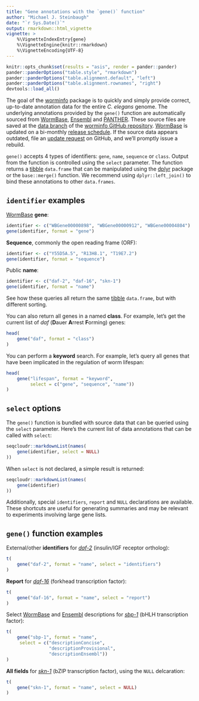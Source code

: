 ```yaml
---
title: "Gene annotations with the `gene()` function"
author: "Michael J. Steinbaugh"
date: "`r Sys.Date()`"
output: rmarkdown::html_vignette
vignette: >
    %\VignetteIndexEntry{gene}
    %\VignetteEngine{knitr::rmarkdown}
    %\VignetteEncoding{UTF-8}
---
```


[dplyr]: https://cran.r-project.org/web/packages/dplyr/index.html
[ensembl]: http://useast.ensembl.org/Caenorhabditis_elegans/Info/Index
[panther]: http://www.pantherdb.org
[tibble]: https://cran.r-project.org/web/packages/tibble/vignettes/tibble.html
[worminfo]: https://github.com/steinbaugh/worminfo
[wormbase]: http://www.wormbase.org

[*daf-2*]: http://www.wormbase.org/species/c_elegans/gene/WBGene00000898
[*daf-16*]: http://www.wormbase.org/species/c_elegans/gene/WBGene00000912
[*sbp-1*]: http://www.wormbase.org/species/c_elegans/gene/WBGene00004735
[*skn-1*]: http://www.wormbase.org/species/c_elegans/gene/WBGene00004804

```r
knitr::opts_chunk$set(results = "asis", render = pander::pander)
pander::panderOptions("table.style", "rmarkdown")
pander::panderOptions("table.alignment.default", "left")
pander::panderOptions("table.alignment.rownames", "right")
devtools::load_all()
```

The goal of the [worminfo][] package is to quickly and simply provide correct, up-to-date annotation data for the entire *C. elegans* genome. The underlying annotations provided by the `gene()` function are automatically sourced from [WormBase][], [Ensembl][] and [PANTHER][]. These source files are saved at the [data branch](https://github.com/steinbaugh/worminfo/tree/data) of the [worminfo GitHub repository][worminfo]. [WormBase][] is updated on a bi-monthly [release schedule](http://www.wormbase.org/about/release_schedule). If the source data appears outdated, file an [update request](https://github.com/steinbaugh/worminfo/issues) on GitHub, and we'll promptly issue a rebuild.

`gene()` accepts 4 types of identifiers: `gene`, `name`, `sequence` or `class`. Output from the function is controlled using the `select` parameter. The function returns a [tibble][] `data.frame` that can be manipulated using the [dplyr][] package or the `base::merge()` function. We recommend using `dplyr::left_join()` to bind these annotations to other `data.frames`.


## `identifier` examples

[WormBase][] **gene**:

```r
identifier <- c("WBGene00000898", "WBGene00000912", "WBGene00004804")
gene(identifier, format = "gene")
```


**Sequence**, commonly the open reading frame (ORF):

```r
identifier <- c("Y55D5A.5", "R13H8.1", "T19E7.2")
gene(identifier, format = "sequence")
```


Public **name**:

```r
identifier <- c("daf-2", "daf-16", "skn-1")
gene(identifier, format = "name")
```


See how these queries all return the same [tibble][] `data.frame`, but with different sorting.

You can also return all genes in a named **class**. For example, let's get the current list of *daf* (**D**auer **A**rrest **F**orming) genes:

```r
head(
    gene("daf", format = "class")
)
```


You can perform a **keyword** search. For example, let's query all genes that have been implicated in the regulation of worm lifespan:

```r
head(
    gene("lifespan", format = "keyword",
         select = c("gene", "sequence", "name"))
)
```


## `select` options

The `gene()` function is bundled with source data that can be queried using the `select` parameter. Here's the current list of data annotations that can be called with `select`:

```r
seqcloudr::markdownList(names(
    gene(identifier, select = NULL)
))
```


When `select` is not declared, a simple result is returned:

```r
seqcloudr::markdownList(names(
    gene(identifier)
))
```


Additionally, special `identifiers`, `report` and `NULL` declarations are available. These shortcuts are useful for generating summaries and may be relevant to experiments involving large gene lists.


## `gene()` function examples


External/other **identifiers** for [*daf-2*][] (insulin/IGF receptor ortholog):

```r
t(
    gene("daf-2", format = "name", select = "identifiers")
)
```


**Report** for [*daf-16*][] (forkhead transcription factor):

```r
t(
    gene("daf-16", format = "name", select = "report")
)
```


Select [WormBase][] and [Ensembl][] descriptions for [*sbp-1*][] (bHLH transcription factor):

```r
t(
    gene("sbp-1", format = "name",
     select = c("descriptionConcise",
                "descriptionProvisional",
                "descriptionEnsembl"))
)
```


**All fields** for [*skn-1*][] (bZIP transcription factor), using the `NULL` delcaration:

```r
t(
    gene("skn-1", format = "name", select = NULL)
)
```

